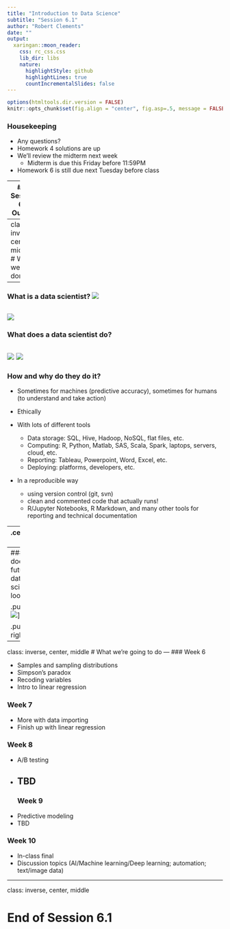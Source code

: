 ```yaml
---
title: "Introduction to Data Science"
subtitle: "Session 6.1"
author: "Robert Clements"
date: ""
output:
  xaringan::moon_reader:
    css: rc_css.css
    lib_dir: libs
    nature:
      highlightStyle: github
      highlightLines: true
      countIncrementalSlides: false
---
```


```r
options(htmltools.dir.version = FALSE)
knitr::opts_chunk$set(fig.align = "center", fig.asp=.5, message = FALSE, warning = FALSE)
```

### Housekeeping

- Any questions?
- Homework 4 solutions are up
- We'll review the midterm next week
  + Midterm is due this Friday before 11:59PM
- Homework 6 is still due next Tuesday before class

---
### Session 6.1 Outline

- Review what we've done
- Review what we're going to do
---
class: inverse, center, middle
# What we've done 
---
### What is a data scientist? ![](pics/datascience_unicorn.png)

![](pics/moneyball.jpg)
---
### What does a data scientist do?

![](pics/lifecycle_enjoy.jpg) ![](pics/lifecycle_times.jpg)
---
### How and why do they do it?

- Sometimes for machines (predictive accuracy), sometimes for humans (to understand and take action)

- Ethically

- With lots of different tools
  + Data storage: SQL, Hive, Hadoop, NoSQL, flat files, etc.
  + Computing: R, Python, Matlab, SAS, Scala, Spark, laptops, servers, cloud, etc.
  + Reporting: Tableau, Powerpoint, Word, Excel, etc.
  + Deploying: platforms, developers, etc.

- In a reproducible way
  + using version control (git, svn)
  + clean and commented code that actually runs!
  + R/Jupyter Notebooks, R Markdown, and many other tools for reporting and technical documentation

---
.center[![](pics/lifecycle.png)]
---
### What does the future of data science look like?

.pull-left[![](pics/roomba_cat.gif)]

.pull-right[![](pics/hype.jpg)]

---
class: inverse, center, middle
# What we're going to do
---
### Week 6

- Samples and sampling distributions
- Simpson's paradox
- Recoding variables
- Intro to linear regression

### Week 7

- More with data importing
- Finish up with linear regression

### Week 8

- A/B testing
- TBD
---
### Week 9

- Predictive modeling
- TBD

### Week 10

- In-class final
- Discussion topics (AI/Machine learning/Deep learning; automation; text/image data)

---
class: inverse, center, middle

# End of Session 6.1